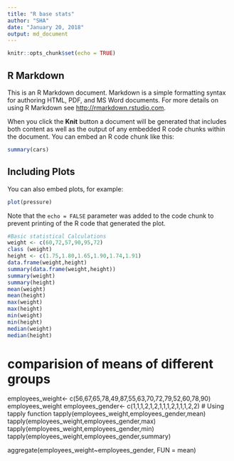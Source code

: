 ---
title: "R base stats"
author: "SHA"
date: "January 20, 2018"
output: md_document
---

```{r setup, include=FALSE}
knitr::opts_chunk$set(echo = TRUE)
```

## R Markdown

This is an R Markdown document. Markdown is a simple formatting syntax for authoring HTML, PDF, and MS Word documents. For more details on using R Markdown see <http://rmarkdown.rstudio.com>.

When you click the **Knit** button a document will be generated that includes both content as well as the output of any embedded R code chunks within the document. You can embed an R code chunk like this:

```{r cars}
summary(cars)
```

## Including Plots

You can also embed plots, for example:

```{r pressure, echo=FALSE}
plot(pressure)
```

Note that the `echo = FALSE` parameter was added to the code chunk to prevent printing of the R code that generated the plot.
```{r}
#Basic statistical Calculations
weight <- c(60,72,57,90,95,72)
class (weight)
height <- c(1.75,1.80,1.65,1.90,1.74,1.91)
data.frame(weight,height)
summary(data.frame(weight,height))
summary(weight)
summary(height)
mean(weight)
mean(height)
max(weight)
max(height)
min(weight)
min(height)
median(weight)
median(height)
```

# comparision of means of different groups
employees_weight<- c(56,67,65,78,49,87,55,63,70,72,79,52,60,78,90)
employees_weight
employees_gender<- c(1,1,1,2,1,2,1,1,1,2,1,1,1,2,2)
# Using tapply function
tapply(employees_weight,employees_gender,mean)
tapply(employees_weight,employees_gender,max)
tapply(employees_weight,employees_gender,min)
tapply(employees_weight,employees_gender,summary)


aggregate(employees_weight~employees_gender, FUN = mean)


